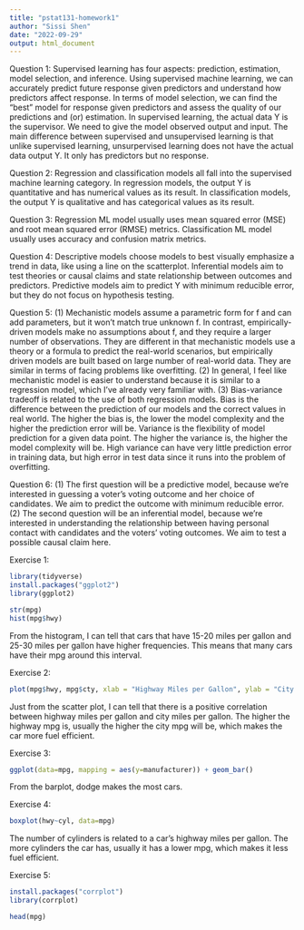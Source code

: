 ```yaml
---
title: "pstat131-homework1"
author: "Sissi Shen"
date: "2022-09-29"
output: html_document
---
```


Question 1:
Supervised learning has four aspects: prediction, estimation, model selection, and inference. Using supervised machine learning, we can accurately predict future response given predictors and understand how predictors affect response. In terms of model selection, we can find the "best" model for response given predictors and assess the quality of our predictions and (or) estimation. In supervised learning, the actual data Y is the supervisor. We need to give the model observed output and input. The main difference between supervised and unsupervised learning is that unlike supervised learning, unsurpervised learning does not have the actual data output Y. It only has predictors but no response.

Question 2:
Regression and classification models all fall into the supervised machine learning category. In regression models, the output Y is quantitative and has numerical values as its result. In classification models, the output Y is qualitative and has categorical values as its result. 

Question 3:
Regression ML model usually uses mean squared error (MSE) and root mean squared error (RMSE) metrics. Classification ML model usually uses accuracy and confusion matrix metrics. 

Question 4:
Descriptive models choose models to best visually emphasize a trend in data, like using a line on the scatterplot. 
Inferential models aim to test theories or causal claims and state relationship between outcomes and predictors. 
Predictive models aim to predict Y with minimum reducible error, but they do not focus on hypothesis testing. 

Question 5:
(1) Mechanistic models assume a parametric form for f and can add parameters, but it won't match true unknown f. In contrast, empirically-driven models make no assumptions about f, and they require a larger number of observations. They are different in that mechanistic models use a theory or a formula to predict the real-world scenarios, but empirically driven models are built based on large number of real-world data. They are similar in terms of facing problems like overfitting. 
(2) In general, I feel like mechanistic model is easier to understand because it is similar to a regression model, which I've already very familiar with. 
(3) Bias-variance tradeoff is related to the use of both regression models. Bias is the difference between the prediction of our models and the correct values in real world. The higher the bias is, the lower the model complexity and the higher the prediction error will be. Variance is the flexibility of model prediction for a given data point. The higher the variance is, the higher the model complexity will be. High variance can have very little prediction error in training data, but high error in test data since it runs into the problem of overfitting. 

Question 6:
(1) The first question will be a predictive model, because we're interested in guessing a voter's voting outcome and her choice of candidates. We aim to predict the outcome with minimum reducible error. 
(2) The second question will be an inferential model, because we're interested in understanding the relationship between having personal contact with candidates and the voters' voting outcomes. We aim to test a possible causal claim here. 


Exercise 1:
```r
library(tidyverse)
install.packages("ggplot2")
library(ggplot2)
```
```r
str(mpg)
hist(mpg$hwy)
```
From the histogram, I can tell that cars that have 15-20 miles per gallon and 25-30 miles per gallon have higher frequencies. This means that many cars have their mpg around this interval. 

Exercise 2:
```r
plot(mpg$hwy, mpg$cty, xlab = "Highway Miles per Gallon", ylab = "City Miles per Gallon")
```
Just from the scatter plot, I can tell that there is a positive correlation between highway miles per gallon and city miles per gallon. The higher the highway mpg is, usually the higher the city mpg will be, which makes the car more fuel efficient. 

Exercise 3:
```r
ggplot(data=mpg, mapping = aes(y=manufacturer)) + geom_bar()
```
From the barplot, dodge makes the most cars. 

Exercise 4:
```r
boxplot(hwy~cyl, data=mpg)
```
The number of cylinders is related to a car's highway miles per gallon. The more cylinders the car has, usually it has a lower mpg, which makes it less fuel efficient. 

Exercise 5:
```r
install.packages("corrplot")
library(corrplot)
```
```r
head(mpg)
```
